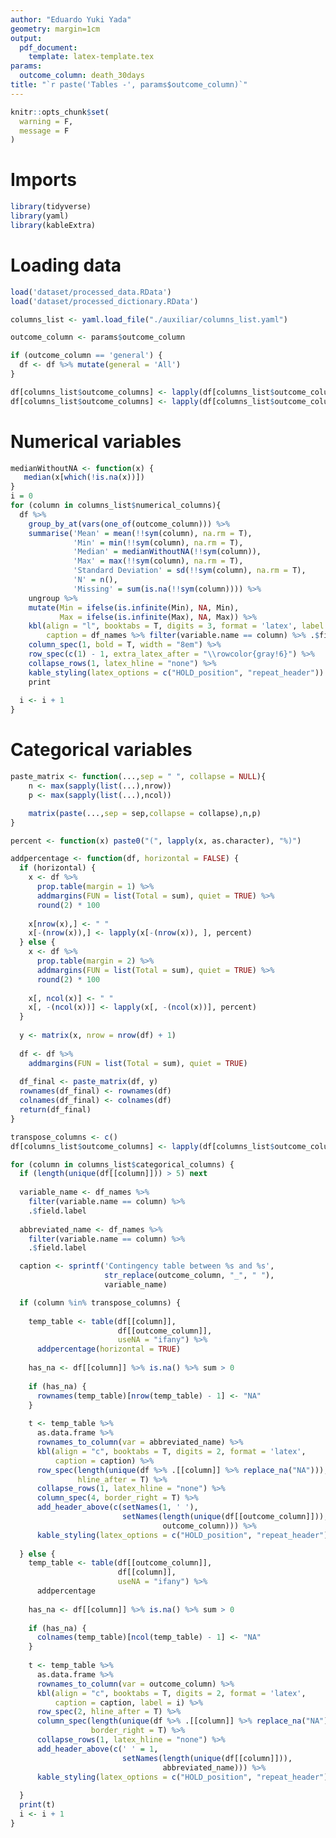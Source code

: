 ```yaml
---
author: "Eduardo Yuki Yada"
geometry: margin=1cm
output: 
  pdf_document:
    template: latex-template.tex
params:
  outcome_column: death_30days
title: "`r paste('Tables -', params$outcome_column)`"
---
```


```r
knitr::opts_chunk$set(
  warning = F,
  message = F
)
```

# Imports

```r
library(tidyverse)
library(yaml)
library(kableExtra)
```

# Loading data

```r
load('dataset/processed_data.RData') 
load('dataset/processed_dictionary.RData') 

columns_list <- yaml.load_file("./auxiliar/columns_list.yaml")

outcome_column <- params$outcome_column

if (outcome_column == 'general') {
  df <- df %>% mutate(general = 'All')
}

df[columns_list$outcome_columns] <- lapply(df[columns_list$outcome_columns], as.character)
df[columns_list$outcome_columns] <- lapply(df[columns_list$outcome_columns], as.integer)
```

# Numerical variables

```r
medianWithoutNA <- function(x) {
   median(x[which(!is.na(x))])
}
i = 0
for (column in columns_list$numerical_columns){
  df %>%
    group_by_at(vars(one_of(outcome_column))) %>%
    summarise('Mean' = mean(!!sym(column), na.rm = T),
              'Min' = min(!!sym(column), na.rm = T),
              'Median' = medianWithoutNA(!!sym(column)),
              'Max' = max(!!sym(column), na.rm = T),
              'Standard Deviation' = sd(!!sym(column), na.rm = T),
              'N' = n(),
              'Missing' = sum(is.na(!!sym(column)))) %>%
    ungroup %>%
    mutate(Min = ifelse(is.infinite(Min), NA, Min),
           Max = ifelse(is.infinite(Max), NA, Max)) %>%
    kbl(align = "l", booktabs = T, digits = 3, format = 'latex', label = i, 
        caption = df_names %>% filter(variable.name == column) %>% .$field.label) %>%
    column_spec(1, bold = T, width = "8em") %>%
    row_spec(c(1) - 1, extra_latex_after = "\\rowcolor{gray!6}") %>%
    collapse_rows(1, latex_hline = "none") %>%
    kable_styling(latex_options = c("HOLD_position", "repeat_header")) %>%
    print
  
  i <- i + 1
}
```

# Categorical variables

```r
paste_matrix <- function(...,sep = " ", collapse = NULL){
    n <- max(sapply(list(...),nrow))
    p <- max(sapply(list(...),ncol))

    matrix(paste(...,sep = sep,collapse = collapse),n,p)
}
```

```r
percent <- function(x) paste0("(", lapply(x, as.character), "%)")

addpercentage <- function(df, horizontal = FALSE) {
  if (horizontal) {
    x <- df %>%
      prop.table(margin = 1) %>%
      addmargins(FUN = list(Total = sum), quiet = TRUE) %>%
      round(2) * 100
    
    x[nrow(x),] <- " " 
    x[-(nrow(x)),] <- lapply(x[-(nrow(x)), ], percent)
  } else {
    x <- df %>%
      prop.table(margin = 2) %>%
      addmargins(FUN = list(Total = sum), quiet = TRUE) %>%
      round(2) * 100
    
    x[, ncol(x)] <- " " 
    x[, -(ncol(x))] <- lapply(x[, -(ncol(x))], percent)
  }
  
  y <- matrix(x, nrow = nrow(df) + 1)
  
  df <- df %>%
    addmargins(FUN = list(Total = sum), quiet = TRUE)
  
  df_final <- paste_matrix(df, y)
  rownames(df_final) <- rownames(df)
  colnames(df_final) <- colnames(df)
  return(df_final)
}
```

```r
transpose_columns <- c()
df[columns_list$outcome_columns] <- lapply(df[columns_list$outcome_columns], as.character)

for (column in columns_list$categorical_columns) {
  if (length(unique(df[[column]])) > 5) next
  
  variable_name <- df_names %>%
    filter(variable.name == column) %>% 
    .$field.label
  
  abbreviated_name <- df_names %>%
    filter(variable.name == column) %>% 
    .$field.label

  caption <- sprintf('Contingency table between %s and %s', 
                     str_replace(outcome_column, "_", " "),
                     variable_name)

  if (column %in% transpose_columns) {
    
    temp_table <- table(df[[column]],
                        df[[outcome_column]],
                        useNA = "ifany") %>%
      addpercentage(horizontal = TRUE) 
    
    has_na <- df[[column]] %>% is.na() %>% sum > 0
    
    if (has_na) {
      rownames(temp_table)[nrow(temp_table) - 1] <- "NA"
    }
    
    t <- temp_table %>%
      as.data.frame %>%
      rownames_to_column(var = abbreviated_name) %>%
      kbl(align = "c", booktabs = T, digits = 2, format = 'latex',
          caption = caption) %>%
      row_spec(length(unique(df %>% .[[column]] %>% replace_na("NA"))), 
               hline_after = T) %>%
      collapse_rows(1, latex_hline = "none") %>%
      column_spec(4, border_right = T) %>%
      add_header_above(c(setNames(1, ' '),
                         setNames(length(unique(df[[outcome_column]])),
                                  outcome_column))) %>%
      kable_styling(latex_options = c("HOLD_position", "repeat_header"))
    
  } else { 
    temp_table <- table(df[[outcome_column]], 
                        df[[column]],
                        useNA = "ifany") %>%
      addpercentage
    
    has_na <- df[[column]] %>% is.na() %>% sum > 0
    
    if (has_na) {
      colnames(temp_table)[ncol(temp_table) - 1] <- "NA"
    }
    
    t <- temp_table %>%
      as.data.frame %>%
      rownames_to_column(var = outcome_column) %>%
      kbl(align = "c", booktabs = T, digits = 2, format = 'latex',
          caption = caption, label = i) %>%
      row_spec(2, hline_after = T) %>%
      column_spec(length(unique(df %>% .[[column]] %>% replace_na("NA"))) + 1,
                  border_right = T) %>%
      collapse_rows(1, latex_hline = "none") %>%
      add_header_above(c(' ' = 1,
                         setNames(length(unique(df[[column]])),
                                  abbreviated_name))) %>%
      kable_styling(latex_options = c("HOLD_position", "repeat_header")) 
    
  }
  print(t)
  i <- i + 1
}
```

